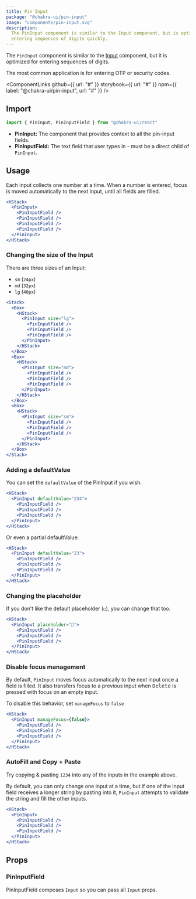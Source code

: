 ```yaml
---
title: Pin Input
package: "@chakra-ui/pin-input"
image: "components/pin-input.svg"
description:
  The PinInput component is similar to the Input component, but is optimized for
  entering sequences of digits quickly.
---
```


The `PinInput` component is similar to the [Input](/docs/form/input) component,
but it is optimized for entering sequences of digits.

The most common application is for entering OTP or security codes.

<ComponentLinks
  github={{ url: "#" }}
  storybook={{ url: "#" }}
  npm={{ label: "@chakra-ui/pin-input", url: "#" }}
/>

<carbon-ad></carbon-ad>

## Import

```js
import { PinInput, PinInputField } from "@chakra-ui/react"
```

- **PinInput:** The component that provides context to all the pin-input fields.
- **PinInputField:** The text field that user types in - must be a direct child
  of `PinInput`.

## Usage

Each input collects one number at a time. When a number is entered, focus is
moved automatically to the next input, until all fields are filled.

```jsx
<HStack>
  <PinInput>
    <PinInputField />
    <PinInputField />
    <PinInputField />
    <PinInputField />
  </PinInput>
</HStack>
```

### Changing the size of the Input

There are three sizes of an Input:

- `sm` (`24px`)
- `md` (`32px`)
- `lg` (`40px`)

```jsx
<Stack>
  <Box>
    <HStack>
      <PinInput size="lg">
        <PinInputField />
        <PinInputField />
        <PinInputField />
      </PinInput>
    </HStack>
  </Box>
  <Box>
    <HStack>
      <PinInput size="md">
        <PinInputField />
        <PinInputField />
        <PinInputField />
      </PinInput>
    </HStack>
  </Box>
  <Box>
    <HStack>
      <PinInput size="sm">
        <PinInputField />
        <PinInputField />
        <PinInputField />
      </PinInput>
    </HStack>
  </Box>
</Stack>
```

### Adding a defaultValue

You can set the `defaultValue` of the PinInput if you wish:

```jsx
<HStack>
  <PinInput defaultValue="234">
    <PinInputField />
    <PinInputField />
    <PinInputField />
  </PinInput>
</HStack>
```

Or even a partial defaultValue:

```jsx
<HStack>
  <PinInput defaultValue="23">
    <PinInputField />
    <PinInputField />
    <PinInputField />
  </PinInput>
</HStack>
```

### Changing the placeholder

If you donʼt like the default placeholder (`○`), you can change that too.

```jsx
<HStack>
  <PinInput placeholder="🥳">
    <PinInputField />
    <PinInputField />
    <PinInputField />
  </PinInput>
</HStack>
```

### Disable focus management

By default, `PinInput` moves focus automatically to the next input once a field
is filled. It also transfers focus to a previous input when <kbd>Delete</kbd> is
pressed with focus on an empty input.

To disable this behavior, set `manageFocus` to `false`

```jsx
<HStack>
  <PinInput manageFocus={false}>
    <PinInputField />
    <PinInputField />
    <PinInputField />
  </PinInput>
</HStack>
```

### AutoFill and Copy + Paste

Try copying & pasting `1234` into any of the inputs in the example above.

By default, you can only change one input at a time, but if one of the input
field receives a longer string by pasting into it, `PinInput` attempts to
validate the string and fill the other inputs.

```jsx
<HStack>
  <PinInput>
    <PinInputField />
    <PinInputField />
    <PinInputField />
  </PinInput>
</HStack>
```

## Props

<PropsTable of="PinInput" />

### PinInputField

PinInputField composes `Input` so you can pass all `Input` props.

<PropsTable of="Input" />

